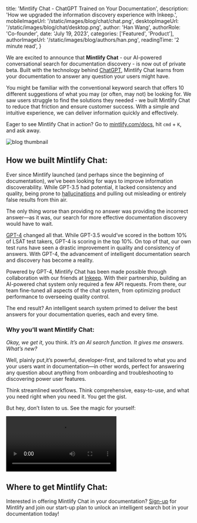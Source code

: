 
  title: 'Mintlify Chat - ChatGPT Trained on Your Documentation',
  description:
    'How we upgraded the information discovery experience with Inkeep.',
  mobileImageUrl: '/static/images/blog/chat/chat.png',
  desktopImageUrl: '/static/images/blog/chat/desktop.png',
  author: 'Han Wang',
  authorRole: 'Co-founder',
  date: 'July 19, 2023',
  categories: ['Featured', 'Product'],
  authorImageUrl: '/static/images/blog/authors/han.png',
  readingTime: '2 minute read',
}


We are excited to announce that **Mintlify Chat** - our AI-powered conversational search for documentation discovery - is now out of private beta. Built with the technology behind <a href="https://openai.com/blog/chatgpt" target="_blank">ChatGPT</a>, Mintlify Chat learns from your documentation to answer any question your users might have.

You might be familiar with the conventional keyword search that offers 10 different suggestions of what you may (or often, may not) be looking for. We saw users struggle to find the solutions they needed - we built Mintlify Chat to reduce that friction and ensure customer success. With a simple and intuitive experience, we can deliver information quickly and effectively.

Eager to see Mintlify Chat in action? Go to <a href="https://mintlify.com/docs" target="_blank">mintlify.com/docs</a>, hit `cmd` + `K`, and ask away.

<img
  src="/static/images/blog/chat/chat.png"
  alt="blog thumbnail"
  className="w-full rounded-md"
/>

## How we built Mintlify Chat:

Ever since Mintlify launched (and perhaps since the beginning of documentation), we’ve been looking for ways to improve information discoverability. While GPT-3.5 had potential, it lacked consistency and quality, being prone to <a href="https://towardsdatascience.com/llm-hallucinations-ec831dcd7786" target="_blank">hallucinations</a> and pulling out misleading or entirely false results from thin air.

The only thing worse than providing no answer was providing the incorrect answer—as it was, our search for more effective documentation discovery would have to wait.

<a href="https://openai.com/research/gpt-4" target="_blank">GPT-4</a> changed all that. While GPT-3.5 would’ve scored in the bottom 10% of LSAT test
takers, GPT-4 is scoring in the top 10%. On top of that, our own test runs have seen
a drastic improvement in quality and consistency of answers. With GPT-4, the advancement
of intelligent documentation search and discovery has become a reality.

Powered by GPT-4, Mintlify Chat has been made possible through collaboration with our friends at <a href="https://inkeep.com" target="_blank">Inkeep</a>. With their partnership, building an AI-powered chat system only required a few API requests. From there, our team fine-tuned all aspects of the chat system, from optimizing product performance to overseeing quality control.

The end result? An intelligent search system primed to deliver the best answers for your documentation queries, each and every time.

### Why you’ll want Mintlify Chat:

_Okay, we get it_, you think. _It’s an AI search function. It gives me answers. What’s new?_

Well, plainly put,it’s powerful, developer-first, and tailored to what you and your users want in documentation—in other words, perfect for answering any question about anything from onboarding and troubleshooting to discovering power user features.

Think streamlined workflows. Think comprehensive, easy-to-use, and what you need right when you need it. You get the gist.

But hey, don’t listen to us. See the magic for yourself:

<video className="w-full" controls>
  <source src="/static/images/blog/chat/flatfile.mp4" type="video/mp4" />
</video>

## Where to get Mintlify Chat:

Interested in offering Mintlify Chat in your documentation? [Sign-up](https://mintlify.com/start) for Mintlify and join our start-up plan to unlock an intelligent search bot in your documentation today!
